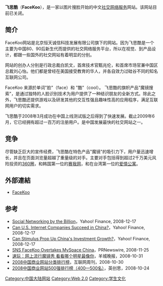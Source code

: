 {{update|time=2015-02-25T13:21:55+00:00}}
{{Expand|date=2009年1月}}

{{Infobox Company 
| company_name = FaceKoo
| company_name_en = FaceKoo
| company_logo = [[File:FaceKooLogo.png|File:FaceKooLogo.png]]
| company_type = 
| company_slogan = "''最酷的电子生活网站''"
| market_information = 
| foundation = 
| location = [[中国|中国]][[北京|北京]]
| zip_code = 
| telephone_no = 
| key_people = 白凯文，[[行政總裁|行政總裁]]，創辦人<br />甄兆伦，創辦人<br />刘心怡，創辦人
| industry = 互联网服务
| products = 
| capital = 
| revenue =
| operating_income = 
| profit = 
| num_employees =
| accounting_period = 
| parent = 
| divisions =
| subsid = 
| homepage = [http://www.facekoo.com/ www.facekoo.com]
| footnotes = 
| width = 
}}

'''飞思酷'''（'''FaceKoo'''），是一家以图片搜脸开始的中文[[社交网络服务|社交网络服务]]网站。该网站目前已关闭。

== 简介 ==
FaceKoo网站是北京恒天诚信科技发展有限公司旗下的网站。因为飞思酷是一个主要为中国80、90后新生代而提供的社交网络服务平台，所以在视觉、到产品设计，都跟一些国外的社交网站有着明显的分别。

网站的创办人分别是行政总裁白凯文，首席技术官甄兆伦，和首席市场官兼中国区总裁刘心怡。他们都是曾经在美国接受教育的华人，并各自效力过硅谷不同的知名互联网公司。

FaceKoo 来源於单词"脸"（face）和 "酷"（cool）。 飞思酷的旗帜产品"魔镜搜索"，是通过独特的人脸识别技术为用户提供了一种结识朋友的全新方式。除此之外，飞思酷还提供游戏以及研发其他的交互性强且趣味性高的应用程序，满足互联网用户的切实需求。

飞思酷于2008年3月成功在中国上线测试版之后得到了快速发展。截止2009年6月，它已经拥有超过一百万的注册用户。是中国发展最快的社交网站之一。

== 竞争 ==
尽管缺乏巨大的宣传经费，飞思酷在特色产品"魔镜"的吸引力下，用户量迅速增长，并且在页面浏览量超越了重量级的对手。主要对手包括得到超过2千万美元风险投资的[[360圈|360圈]]，和韩国第一位的[[赛我网|赛我网]]，和在台湾第一位的[[愛情公寓_(網站)|爱情公寓]]。

== 外部連結 ==
* [https://web.archive.org/web/20081217012137/http://www.facekoo.com/ FaceKoo]

== 参考 ==
* [https://web.archive.org/web/20121021030917/http://finance.yahoo.com/tech-ticker/article/148141/Social-Networking-by-the-Billion?tickers=yhoo%2Cebay%2C%5Eixic%2Cnws Social Networking by the Billion]，Yahoo! Finance, 2008-12-17
* [https://web.archive.org/web/20121021041506/http://finance.yahoo.com/tech-ticker/article/148205/Can-U.S.-Internet-Companies-Succeed-in-China?tickers=EBAY%2CGOOG%2CYHOO%2CNWS%2C%5EIXIC Can U.S. Internet Companies Succeed in China?]，Yahoo! Finance, 2008-12-17
* [https://web.archive.org/web/20081225234945/http://finance.yahoo.com/tech-ticker/article/yftt_148054/Can-Stimulus-Prop-Up-China%27s-Investment-Growth?tickers=%5Eixic Can Stimulus Prop Up China's Investment Growth?]，Yahoo! Finance, 2008-12-17
* [http://www.marketwatch.com/news/story/SNS-FaceKoo-Overtakes-MySpace-China/story.aspx?guid={51FD50FC-30A3-449D-BE5C-F50D27087789} SNS FaceKoo Overtakes MySpace China]{{Wayback|url=http://www.marketwatch.com/news/story/SNS-FaceKoo-Overtakes-MySpace-China/story.aspx?guid=%7B51FD50FC-30A3-449D-BE5C-F50D27087789%7D |date=20081220042506 }}，PRNewswire, 2008-11-25
* [https://web.archive.org/web/20090119171259/http://www.ycwb.com/ePaper/ycwb/html/2008-10/31/content_344659.htm 速玩：网上流行魔镜秀 看看哪个明星最像你]，羊城晚报，2008-10-31
* [https://web.archive.org/web/20081217044054/http://www.enet.com.cn/article/2008/1030/A20081030381606_18.shtml 2008中国商业网站分类排行榜]，互联网周刊，2008-10-30
* [https://archive.is/20081026213158/http://www.introns.cn/index.php?option=com_content&task=view&id=162&Itemid=195 2008中国商业网站500强排行榜（400—500名）]，英创思，2008-10-24

[[Category:中国大陆网站|Category:中国大陆网站]]
[[Category:Web_2.0|Category:Web 2.0]]
[[Category:学生文化|Category:学生文化]]